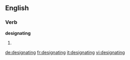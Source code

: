 ==English==

===Verb===
'''designating'''

# {{present participle of|designate}}

[[de:designating]]
[[fr:designating]]
[[it:designating]]
[[vi:designating]]